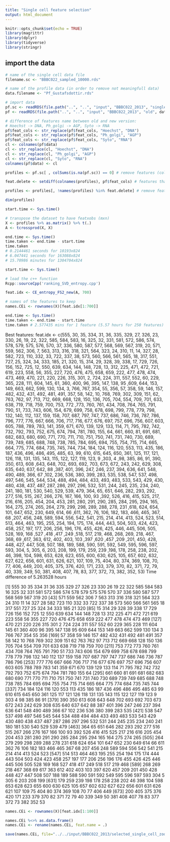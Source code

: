 ```yaml
---
title: "Single cell feature selection"
output: html_document
---
```


```r
knitr::opts_chunk$set(echo = TRUE)
library(magrittr)
library(dplyr)
library(tidyverse)
library(stringr)
```

## import the data

```r
# name of the single cell data file
filename.sc <- "BBBC022_sampled_10000.rds"

# name of the profile data (in order to remove not meaningfull data)
data.filename <- "Pf_Gustafsdottir.rds"

# import data
pf.sc <- readRDS(file.path("..", "..", "input", "BBBC022_2013", "single_cells", filename.sc)) %>% scale() %>% as.data.frame()
pf <- readRDS(file.path("..", "..", "input", "BBBC022_2013", "old", data.filename))

# difference of features name between old and new version:
# Hoechst -> DNA, Ph_golgi -> AGP, Syto -> RNA
pf$feat_cols <- str_replace(pf$feat_cols, "Hoechst", "DNA")
pf$feat_cols <- str_replace(pf$feat_cols, "Ph_golgi", "AGP")
pf$feat_cols <- str_replace(pf$feat_cols, "Syto", "RNA")
cl <- colnames(pf$data)
cl <- str_replace(cl, "Hoechst", "DNA")
cl <- str_replace(cl, "Ph_golgi", "AGP")
cl <- str_replace(cl, "Syto", "RNA")
colnames(pf$data) <- cl

profiles <- pf.sc[ , colSums(is.na(pf.sc)) == 0] # remove features (columns) where there are NA

feat.delete <- setdiff(colnames(profiles), pf$feat_cols) # features that are in profiles but not in pf

profiles <- profiles[, !names(profiles) %in% feat.delete] # remove features

dim(profiles)

start.time <- Sys.time()

# transpose the dataset to have featxobs (mxn)
X <- profiles %>% as.matrix() %>% t(.)
A <- tcrossprod(X, X) 

end.time <- Sys.time()
time.taken <- end.time - start.time
time.taken 
# 0.2144461 seconds for 10193x824
# 6.047441 seconds for 163088x824
# 15.70986 minutes for 1304704x824
```

```r
start.time <- Sys.time()

# load the c++ function
Rcpp::sourceCpp('ranking_SVD_entropy.cpp')

feat.idx <- CE_entropy_FS2_new(A, 700)

# names of the features to keep
names.CEi <- rownames(X)[feat.idx[1:700]]

end.time <- Sys.time()
time.taken <- end.time - start.time
time.taken # 2.577435 mins for 1 feature (5.57 hours for 250 features) (6.41 hours for 700 features)
```
Best features: 
feat.idx <- c(555, 30, 35, 334, 31, 36, 335, 329, 27, 326, 23, 330, 26, 19, 22, 322, 585, 584, 583, 16, 325, 32, 331, 581, 572, 586, 574, 578, 579, 575, 576, 570, 37, 336, 580, 587, 577, 568, 569, 567, 319, 20, 571, 559, 562, 306, 7, 563, 313, 316, 318, 321, 564, 323, 24, 310, 11, 14, 327, 28, 582, 723, 110, 332, 33, 722, 337, 38, 573, 560, 566, 561, 565, 18, 317, 551, 727, 25, 324, 34, 333, 185, 21, 320, 15, 314, 29, 328, 39, 338, 17, 729, 726, 156, 152, 725, 12, 550, 639, 634, 144, 148, 728, 13, 312, 225, 471, 472, 721, 619, 223, 558, 56, 355, 227, 720, 476, 475, 658, 659, 222, 477, 478, 474, 473, 469, 470, 221, 220, 226, 315, 301, 2, 724, 224, 311, 557, 552, 60, 229, 365, 228, 111, 604, 145, 61, 360, 400, 96, 395, 147, 138, 95 ,609, 644, 153, 149, 663, 662, 599, 130, 134, 3, 766, 767, 354, 55, 356, 57, 358, 59, 146, 157, 482, 432, 431, 492, 481, 491, 357, 58, 142, 10, 768, 769, 302, 309, 151, 62, 763, 762, 97, 713, 712, 669, 668, 128, 150, 136, 705, 704, 554, 709, 701, 633, 638, 719, 718, 759, 700, 753, 772 ,773, 760, 761, 434, 708, 764, 765, 791, 790, 51, 733, 743, 606, 154, 679, 699, 758, 678, 698, 799, 778, 779, 798, 132, 140, 112, 137, 159, 158, 707, 687, 797, 747, 737, 686, 746, 736, 787, 786, 796, 777, 776, 667, 666, 706, 717, 716, 677, 676, 697, 757, 696, 756, 607, 603, 605, 788, 789, 783, 141, 359, 671, 670, 139, 129, 133, 114, 71, 795, 782, 742, 732, 792, 793, 752, 675, 674, 794, 781, 780, 155,  64, 661, 660,  81, 691, 681, 682, 683, 680, 690, 771, 770, 711, 710, 751, 750, 741, 731, 740, 730, 689, 739, 749, 685, 688, 748, 738, 785, 784, 695, 694, 755, 754, 715, 714, 665, 664, 775, 774, 684, 735, 745, 744, 734, 184, 124, 116, 120, 553, 113, 435, 186, 187, 436, 496, 486, 495, 485, 63, 99, 610, 615, 645, 650, 361, 125, 117, 121, 126, 118, 131, 135, 143, 115, 122, 127, 119, 123, 9 ,303, 4 ,98, 385,  86,  91, 390, 350, 613, 608 ,643, 648, 702, 693, 692, 703, 673, 672, 243, 242, 629, 308, 635, 640, 637, 642, 88 ,387, 401, 396, 247, 246, 237, 394, 636, 641, 548, 490, 489, 366, 67 ,102, 236, 536, 380, 399, 283, 535, 538, 547, 537, 498, 497, 546, 545, 544, 534, 488, 494, 484, 433, 493, 483, 533, 543, 429, 430, 480, 438, 437, 487, 287, 286, 297, 296, 532, 531, 244, 245, 235, 234, 240, 241, 180, 181, 530, 540, 529, 539, 479, 364, 65, 651, 646, 282, 293, 292, 277, 516, 515, 267, 266, 276, 167, 166, 100, 93 ,392, 526, 416, 415, 525, 217, 216, 616, 205, 454, 204, 453, 281, 280, 291, 290, 285, 284, 295, 294, 165, 164, 275, 274, 265, 264, 279, 299, 298, 289, 288, 278, 231 ,618, 624, 654, 101, 647, 652, 230, 649, 614, 66 ,611, 362,  76, 106, 182, 183, 466, 465, 367, 68 ,207, 456, 248, 589, 594, 556, 542, 541, 215, 214, 414, 413, 524, 523, 514, 513, 464, 463, 195, 255, 254, 194, 175, 174, 444, 443, 504, 503, 424, 423, 458, 257, 197, 177, 206, 256, 196, 176, 455, 426, 425, 446, 445, 506, 505, 528, 169, 168 ,527 ,418 ,417 ,249 ,518, 517, 219, 468, 268, 269, 218, 467, 368,  69 ,617, 363, 612, 402, 403, 103 ,397 ,620 ,457 ,209 ,201, 450, 428, 448, 427, 447, 508, 507, 188, 189, 588, 590, 591, 592, 549, 595, 596, 597, 593, 304, 5, 305, 6, 203, 208, 199, 179, 259, 239 ,198, 178, 258, 238, 202, 46, 398, 104, 598, 653, 628, 623, 655, 600, 630, 625, 105, 657, 602, 632, 627, 622, 656, 601, 631, 626, 621, 107, 109, 75, 404, 80, 374, 369, 108, 70, 77, 406, 449, 200, 405, 375, 376, 420, 171, 233, 379, 370, 82, 371, 72, 79, 40, 339, 349, 50, 381, 408, 407, 78, 83, 377, 372, 73, 382, 352, 53)
Time difference of 5.263528 hours

[1] 555  30  35 334  31  36 335 329  27 326  23 330  26  19  22 322 585 584 583  16 325  32 331 581 572 586 574 578 579 575 576 570  37 336 580 587 577 568 569 567 319  20
 [43] 571 559 562 306   7 563 313 316 318 321 564 323  24 310  11  14 327  28 582 723 110 332  33 722 337  38 573 560 566 561 565  18 317 551 727  25 324  34 333 185  21 320
 [85]  15 314  29 328  39 338  17 729 726 156 152 725  12 550 639 634 144 148 728  13 312 225 471 472 721 619 223 558  56 355 227 720 476 475 658 659 222 477 478 474 473 469
[127] 470 221 220 226 315 301   2 724 224 311 557 552  60 229 365 228 111 604 145  61 360 400  96 395 147 138  95 609 644 153 149 663 662 599 130 134   3 766 767 354  55 356
[169]  57 358  59 146 157 482 432 431 492 481 491 357  58 142  10 768 769 302 309 151  62 763 762  97 713 712 669 668 128 150 136 705 704 554 709 701 633 638 719 718 759 700
[211] 753 772 773 760 761 434 708 764 765 791 790  51 733 743 606 154 679 699 758 678 698 799 778 779 798 132 140 112 137 159 158 707 687 797 747 737 686 746 736 787 786 796
[253] 777 776 667 666 706 717 716 677 676 697 757 696 756 607 603 605 788 789 783 141 359 671 670 139 129 133 114  71 795 782 742 732 792 793 752 675 674 794 781 780 155  64
[295] 661 660  81 691 681 682 683 680 690 771 770 711 710 751 750 741 731 740 730 689 739 749 685 688 748 738 785 784 695 694 755 754 715 714 665 664 775 774 684 735 745 744
[337] 734 184 124 116 120 553 113 435 186 187 436 496 486 495 485  63  99 610 615 645 650 361 125 117 121 126 118 131 135 143 115 122 127 119 123   9 303   4  98 385  86  91
[379] 390 350 613 608 643 648 702 693 692 703 673 672 243 242 629 308 635 640 637 642  88 387 401 396 247 246 237 394 636 641 548 490 489 366  67 102 236 536 380 399 283 535
[421] 538 547 537 498 497 546 545 544 534 488 494 484 433 493 483 533 543 429 430 480 438 437 487 287 286 297 296 532 531 244 245 235 234 240 241 180 181 530 540 529 539 479
[463] 364  65 651 646 282 293 292 277 516 515 267 266 276 167 166 100  93 392 526 416 415 525 217 216 616 205 454 204 453 281 280 291 290 285 284 295 294 165 164 275 274 265
[505] 264 279 299 298 289 288 278 231 618 624 654 101 647 652 230 649 614  66 611 362  76 106 182 183 466 465 367  68 207 456 248 589 594 556 542 541 215 214 414 413 524 523
[547] 514 513 464 463 195 255 254 194 175 174 444 443 504 503 424 423 458 257 197 177 206 256 196 176 455 426 425 446 445 506 505 528 169 168 527 418 417 249 518 517 219 468
[589] 268 269 218 467 368  69 617 363 612 402 403 103 397 620 457 209 201 450 428 448 427 447 508 507 188 189 588 590 591 592 549 595 596 597 593 304   5 305   6 203 208 199
[631] 179 259 239 198 178 258 238 202  46 398 104 598 653 628 623 655 600 630 625 105 657 602 632 627 622 656 601 631 626 621 107 109  75 404  80 374 369 108  70  77 406 449
[673] 200 405 375 376 420 171 233 379 370  82 371  72  79  40 339 349  50 381 408 407  78  83 377 372  73 382 352  53

```r

names.CEi <- rownames(X)[feat.idx[1:100]]

names.CEi %<>% as.data.frame() 
names.CEi <- rename(names.CEi, feat.name = .)

save(names.CEi, file="../../input/BBBC022_2013/selected_single_cell_zoom/feat_names/selected_features_10000cells_190feat.Rda")

```


